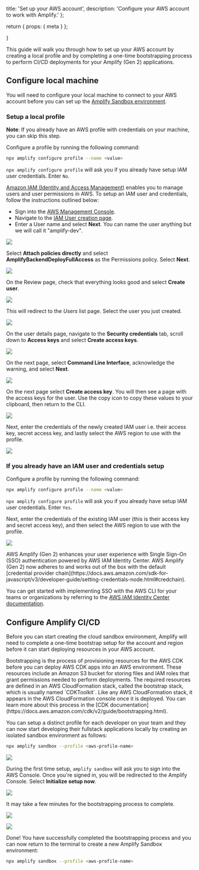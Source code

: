   title: 'Set up your AWS account',
  description: 'Configure your AWS account to work with Amplify.'
};

  return {
    props: {
      meta
    }
  };

}

This guide will walk you through how to set up your AWS account by creating a local profile and by completing a one-time bootstrapping process to perform CI/CD deployments for your Amplify (Gen 2) applications.

## Configure local machine

You will need to configure your local machine to connect to your AWS account before you can set up the [Amplify Sandbox environment](/gen2/deploy-and-host/sandbox-environments/setup/).

### Setup a local profile

<Callout info>

**Note**: If you already have an AWS profile with credentials on your machine, you can skip this step.

</Callout>

Configure a profile by running the following command:

```bash
npx amplify configure profile --name <value>
```

`npx amplify configure profile` will ask you if you already have setup IAM user credentials. Enter `No`.

[Amazon IAM (Identity and Access Management)](https://aws.amazon.com/iam/) enables you to manage users and user permissions in AWS. To setup an IAM user and credentials, follow the instructions outlined below:

- Sign into the [AWS Management Console](https://console.aws.amazon.com/).
- Navigate to the [IAM User creation page](https://console.aws.amazon.com/iamv2/home#/users/create).
- Enter a User name and select **Next**. You can name the user anything but we will call it "amplify-dev".

![](/images/gen2/account-setup/user1.png)

Select **Attach policies directly** and select **AmplifyBackendDeployFullAccess** as the Permissions policy. Select **Next**.

![](/images/gen2/account-setup/user2.png)

On the Review page, check that everything looks good and select **Create user**.

![](/images/gen2/account-setup/user3.png)

This will redirect to the _Users_ list page. Select the user you just created.

![](/images/gen2/account-setup/user4.png)

On the user details page, navigate to the **Security credentials** tab, scroll down to **Access keys** and select **Create access keys**.

![](/images/gen2/account-setup/user5.png)

On the next page, select **Command Line Interface**, acknowledge the warning, and select **Next**.

![](/images/gen2/account-setup/user6.png)

On the next page select **Create access key**. You will then see a page with the access keys for the user. Use the copy icon to copy these values to your clipboard, then return to the CLI.

![](/images/gen2/account-setup/user7.png)

Next, enter the credentials of the newly created IAM user i.e. their access key, secret access key, and lastly select the AWS region to use with the profile.

![](/images/gen2/account-setup/profile1.png)

### If you already have an IAM user and credentials setup

Configure a profile by running the following command:

```bash
npx amplify configure profile --name <value>
```

`npx amplify configure profile` will ask you if you already have setup IAM user credentials. Enter `Yes`.

Next, enter the credentials of the existing IAM user (this is their access key and secret access key), and then select the AWS region to use with the profile.

![](/images/gen2/account-setup/profile2.png)

<Accordion title='Single Sign On (SSO) support' eyebrow='Learn more'>
  AWS Amplify (Gen 2) enhances your user experience with Single Sign-On (SSO) authentication powered by AWS IAM Identity Center. AWS Amplify (Gen 2) now adheres to and works out of the box with the default [credential provider chain](https://docs.aws.amazon.com/sdk-for-javascript/v3/developer-guide/setting-credentials-node.html#credchain).

You can get started with implementing SSO with the AWS CLI for your teams or organizations by referring to the [AWS IAM Identity Center documentation](https://docs.aws.amazon.com/sdkref/latest/guide/feature-sso-credentials.html).

</Accordion>

## Configure Amplify CI/CD

Before you can start creating the cloud sandbox environment, Amplify will need to complete a one-time bootstrap setup for the account and region before it can start deploying resources in your AWS account.

<Accordion title="What is bootstrapping?" eyebrow="Learn more">
  Bootstrapping is the process of provisioning resources for the AWS CDK before
  you can deploy AWS CDK apps into an AWS environment. These resources include
  an Amazon S3 bucket for storing files and IAM roles that grant permissions
  needed to perform deployments. The required resources are defined in an AWS
  CloudFormation stack, called the bootstrap stack, which is usually named
  `CDKToolkit`. Like any AWS CloudFormation stack, it appears in the AWS
  CloudFormation console once it is deployed. You can learn more about this
  process in the [CDK
  documentation](https://docs.aws.amazon.com/cdk/v2/guide/bootstrapping.html).
</Accordion>

You can setup a distinct profile for each developer on your team and they can now start developing their fullstack applications locally by creating an isolated sandbox environment as follows:

```bash
npx amplify sandbox --profile <aws-profile-name>
```

![](/images/gen2/account-setup/profile4.png)

During the first time setup, `amplify sandbox` will ask you to sign into the AWS Console. Once you're signed in, you will be redirected to the Amplify Console. Select **Initialize setup now**.

![](/images/gen2/account-setup/profile5.png)

It may take a few minutes for the bootstrapping process to complete.

![](/images/gen2/account-setup/profile6.png)

![](/images/gen2/account-setup/profile7.png)

Done! You have successfully completed the bootstrapping process and you can now return to the terminal to create a new Amplify Sandbox environment:

```bash
npx amplify sandbox --profile <aws-profile-name>
```
